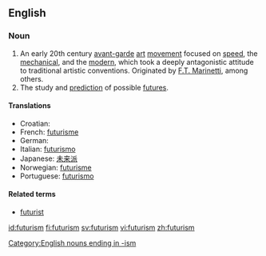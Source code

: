 ==English==

===Noun===
{{en-noun|-}}

# An early 20th century [[avant-garde]] [[art]] [[movement]] focused on [[speed]], the [[mechanical]], and the [[modern]], which took a deeply antagonistic attitude to traditional artistic conventions.  Originated by [[Wikipedia:Filippo Tommaso Marinetti|F.T. Marinetti]], among others.
# The study and [[prediction]] of possible [[future]]s.

====Translations====
*Croatian: {{t-|hr|futurizam|m}}
*French: [[futurisme]]
* German: {{t-|de|Futurismus|m}}
*Italian: [[futurismo]]
*Japanese: [[未来派]]
*Norwegian: [[futurisme]] {{m}}
*Portuguese: [[futurismo]]

====Related terms====
*[[futurist]]
[[Category:English nouns ending in -ism]]

[[id:futurism]]
[[fi:futurism]]
[[sv:futurism]]
[[vi:futurism]]
[[zh:futurism]]